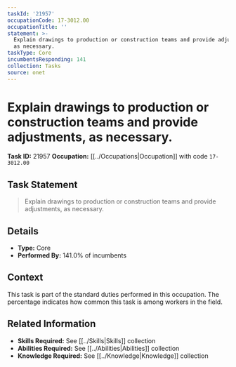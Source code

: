 ```yaml
---
taskId: '21957'
occupationCode: 17-3012.00
occupationTitle: ''
statement: >-
  Explain drawings to production or construction teams and provide adjustments,
  as necessary.
taskType: Core
incumbentsResponding: 141
collection: Tasks
source: onet
---
```

# Explain drawings to production or construction teams and provide adjustments, as necessary.

**Task ID:** 21957
**Occupation:** [[../Occupations|Occupation]] with code `17-3012.00`

## Task Statement

> Explain drawings to production or construction teams and provide adjustments, as necessary.

## Details

- **Type:** Core
- **Performed By:** 141.0% of incumbents

## Context

This task is part of the standard duties performed in this occupation. The percentage indicates how common this task is among workers in the field.

## Related Information

- **Skills Required:** See [[../Skills|Skills]] collection
- **Abilities Required:** See [[../Abilities|Abilities]] collection
- **Knowledge Required:** See [[../Knowledge|Knowledge]] collection
